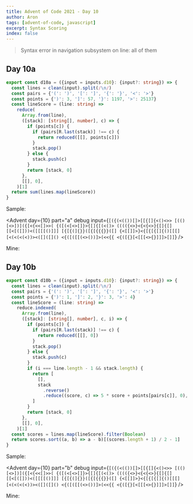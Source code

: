 ```yaml
---
title: Advent of Code 2021 - Day 10
author: Aron
tags: [advent-of-code, javascript]
excerpt: Syntax Scoring
index: false
---
```


> Syntax error in navigation subsystem on line: all of them

## Day 10a

```typescript
export const d10a = ({input = inputs.d10}: {input?: string}) => {
  const lines = clean(input).split(/\n/)
  const pairs = {'(': ')', '[': ']', '{': '}', '<': '>'}
  const points = {')': 3, ']': 57, '}': 1197, '>': 25137}
  const lineScore = (line: string) =>
    reduce(
      Array.from(line),
      ([stack]: [string[], number], c) => {
        if (points[c]) {
          if (pairs[R.last(stack)] !== c) {
            return reduced([[], points[c]])
          }
          stack.pop()
        } else {
          stack.push(c)
        }
        return [stack, 0]
      },
      [[], 0],
    )[1]
  return sum(lines.map(lineScore))
}
```

Sample:

<Advent day={10} part="a" debug input={`
[({(<(())[]>[[{[]{<()<>>
[(()[<>])]({[<{<<[]>>(
{([(<[<>[]}>{[]{[(<()>
(((({<>}<{<{<>}{[]{[]
[[<[([]))<([[[[()]]]
[{[{(]{}}([{[{{{}}([]
{<[[]]>}<{[{[{[]{()[[[]
[<(<(<(<))><([]([]()
<{([([[(<>())]>(<<{{
<{([{}[<[[[<>{}]]]>[]]
`} />

Mine:

<Advent day={10} part="a" debug />

## Day 10b

```typescript
export const d10b = ({input = inputs.d10}: {input?: string}) => {
  const lines = clean(input).split(/\n/)
  const pairs = {'(': ')', '[': ']', '{': '}', '<': '>'}
  const points = {')': 1, ']': 2, '}': 3, '>': 4}
  const lineScore = (line: string) =>
    reduce.indexed(
      Array.from(line),
      ([stack]: [string[], number], c, i) => {
        if (points[c]) {
          if (pairs[R.last(stack)] !== c) {
            return reduced([[], 0])
          }
          stack.pop()
        } else {
          stack.push(c)
        }
        if (i === line.length - 1 && stack.length) {
          return [
            [],
            stack
              .reverse()
              .reduce((score, c) => 5 * score + points[pairs[c]], 0),
          ]
        }
        return [stack, 0]
      },
      [[], 0],
    )[1]
  const scores = lines.map(lineScore).filter(Boolean)
  return scores.sort((a, b) => a - b)[(scores.length + 1) / 2 - 1]
}
```

Sample:

<Advent day={10} part="b" debug input={`
[({(<(())[]>[[{[]{<()<>>
[(()[<>])]({[<{<<[]>>(
{([(<[<>[]}>{[]{[(<()>
(((({<>}<{<{<>}{[]{[]
[[<[([]))<([[[[()]]]
[{[{(]{}}([{[{{{}}([]
{<[[]]>}<{[{[{[]{()[[[]
[<(<(<(<))><([]([]()
<{([([[(<>())]>(<<{{
<{([{}[<[[[<>{}]]]>[]]
`} />

Mine:

<Advent day={10} part="b" debug />
